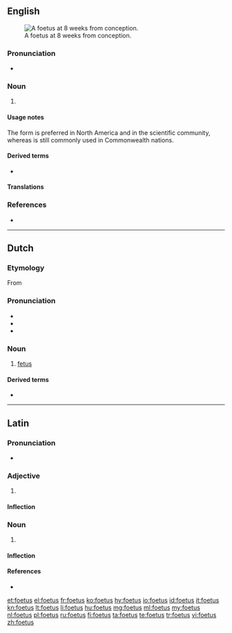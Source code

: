 {{also|fœtus}}
==English==
[[File:10 weeks pregnant.png|thumb|A foetus at 8<!--sic, see Commons. lol--> weeks from conception.]]

===Pronunciation===
* {{IPA|/ˈfiːtəs/|lang=en}}

===Noun===
{{en-noun|es|foeti}}

# {{label|en|chiefly|British|hypercorrect}} {{alternative spelling of|fetus|lang=en}}

====Usage notes====
The form {{m|en|fetus}} is preferred in North America and in the scientific community, whereas {{m|en||foetus}} is still commonly used in Commonwealth nations.

====Derived terms====
* {{l|en|foetal}}

====Translations====
{{trans-see|fetus}}

===References===
* {{R:Online Etymology Dictionary}}

----

==Dutch==
{{wikipedia|lang=nl}}

===Etymology===
From {{der|nl|la|fētus}}

===Pronunciation===
* {{IPA|lang=nl|/ˈføːtʏs/}}
* {{audio|Nl-foetus.ogg|Audio|lang=nl}}
* {{hyphenation|foe|tus|lang=nl}}

===Noun===
{{nl-noun|n|g2=m|-en|foetusje}}

# [[fetus]]

====Derived terms====
* {{l|nl|feut}}

----

==Latin==

===Pronunciation===
* {{la-pronunc|foetus}}

===Adjective===
{{la-adj-1&2|foetus|foeta|foetum}}

# {{alternative form of|fetus|fētus|lang=la}}

====Inflection====
{{la-decl-1&2|foet}}

===Noun===
{{la-noun|foetus||foetūs|m|fourth}}

# {{alternative form of|fetus|fētus|lang=la}}

====Inflection====
{{la-decl-4th|foet}}

====References====
* {{R:L&S}}

[[et:foetus]]
[[el:foetus]]
[[fr:foetus]]
[[ko:foetus]]
[[hy:foetus]]
[[io:foetus]]
[[id:foetus]]
[[it:foetus]]
[[kn:foetus]]
[[lt:foetus]]
[[li:foetus]]
[[hu:foetus]]
[[mg:foetus]]
[[ml:foetus]]
[[my:foetus]]
[[nl:foetus]]
[[pl:foetus]]
[[ru:foetus]]
[[fi:foetus]]
[[ta:foetus]]
[[te:foetus]]
[[tr:foetus]]
[[vi:foetus]]
[[zh:foetus]]